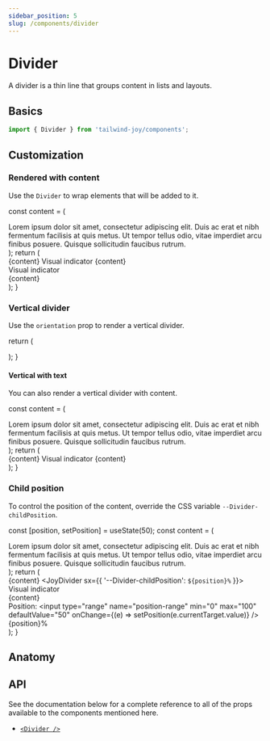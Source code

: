 ```yaml
---
sidebar_position: 5
slug: /components/divider
---
```



# Divider

<AvailableFrom version="0.3.0" />

A divider is a thin line that groups content in lists and layouts.

## Basics

```jsx
import { Divider } from 'tailwind-joy/components';
```

## Customization

### Rendered with content

Use the `Divider` to wrap elements that will be added to it.

  const content = (
    <div className="text-joy-neutral-600 dark:text-joy-neutral-400 text-[0.875rem]">
      Lorem ipsum dolor sit amet, consectetur adipiscing elit. Duis ac erat et
      nibh fermentum facilisis at quis metus. Ut tempor tellus odio, vitae
      imperdiet arcu finibus posuere. Quisque sollicitudin faucibus rutrum.
    </div>
  );
  return (
    <DisplayStand>
      <CssVarsProvider modeStorageKey="theme">
        <div>
          {content}
          <JoyDivider>Visual indicator</JoyDivider>
          {content}
          <JoyDivider>
            <div className="bg-joy-neutral-100 dark:bg-joy-neutral-800 text-joy-neutral-700 dark:text-joy-neutral-200 relative inline-flex min-h-[1.25rem] max-w-max items-center justify-center whitespace-nowrap rounded-3xl px-1.5 align-middle text-[0.75rem] font-medium leading-normal no-underline">
              <span className="order-1 inline-block grow overflow-hidden text-ellipsis">
                Visual indicator
              </span>
            </div>
          </JoyDivider>
          {content}
        </div>
      </CssVarsProvider>
    </DisplayStand>
  );
}

<DividerRenderedWithContent />

### Vertical divider

Use the `orientation` prop to render a vertical divider.

  return (
    <DisplayStand>
      <CssVarsProvider modeStorageKey="theme">
        <div className="bg-joy-neutral-50 dark:bg-joy-neutral-900 text-joy-neutral-700 dark:text-joy-neutral-300 border-joy-neutral-500/20 dark:border-joy-neutral-400/20 flex w-fit items-center rounded-md border border-solid [&_hr]:mx-1 [&_svg]:m-3">
          <FormatAlignLeftIcon />
          <FormatAlignCenterIcon />
          <FormatAlignRightIcon />
          <JoyDivider orientation="vertical" />
          <FormatBoldIcon />
          <FormatItalicIcon />
        </div>
      </CssVarsProvider>
    </DisplayStand>
  );
}

<DividerVerticalDivider />

#### Vertical with text

You can also render a vertical divider with content.

  const content = (
    <div className="text-joy-neutral-600 dark:text-joy-neutral-400 text-[0.875rem]">
      Lorem ipsum dolor sit amet, consectetur adipiscing elit. Duis ac erat et
      nibh fermentum facilisis at quis metus. Ut tempor tellus odio, vitae
      imperdiet arcu finibus posuere. Quisque sollicitudin faucibus rutrum.
    </div>
  );
  return (
    <DisplayStand>
      <CssVarsProvider modeStorageKey="theme">
        <div className="flex flex-row gap-4">
          {content}
          <JoyDivider orientation="vertical">Visual indicator</JoyDivider>
          {content}
        </div>
      </CssVarsProvider>
    </DisplayStand>
  );
}

<DividerVerticalWithText />

### Child position

To control the position of the content, override the CSS variable `--Divider-childPosition`.

  const [position, setPosition] = useState(50);
  const content = (
    <div className="text-joy-neutral-600 dark:text-joy-neutral-400 text-[0.875rem]">
      Lorem ipsum dolor sit amet, consectetur adipiscing elit. Duis ac erat et
      nibh fermentum facilisis at quis metus. Ut tempor tellus odio, vitae
      imperdiet arcu finibus posuere. Quisque sollicitudin faucibus rutrum.
    </div>
  );
  return (
    <DisplayStand className="flex-col">
      <div className="space-y-2">
        <div>
          {content}
          <JoyDivider sx={{ '--Divider-childPosition': `${position}%` }}>
            <div className="bg-joy-neutral-100 dark:bg-joy-neutral-800 text-joy-neutral-700 dark:text-joy-neutral-200 relative inline-flex min-h-[1.25rem] max-w-max items-center justify-center whitespace-nowrap rounded-3xl px-1.5 align-middle text-[0.75rem] font-medium leading-normal no-underline">
              <span className="order-1 inline-block grow overflow-hidden text-ellipsis">
                Visual indicator
              </span>
            </div>
          </JoyDivider>
          {content}
        </div>
        <div className="flex items-center justify-center gap-2">
          <span className="w-20 text-right">Position:</span>
          <input
            type="range"
            name="position-range"
            min="0"
            max="100"
            defaultValue="50"
            onChange={(e) => setPosition(e.currentTarget.value)}
          />
          <span className="w-20 text-left">{position}%</span>
        </div>
      </div>
    </DisplayStand>
  );
}

<DividerChildPosition />

## Anatomy

## API

See the documentation below for a complete reference to all of the props available to the components mentioned here.

- [`<Divider />`](../apis/divider)
